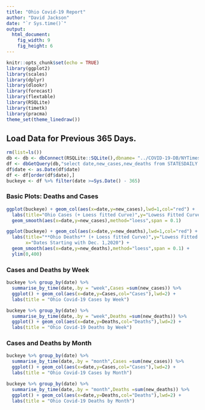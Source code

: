 ```yaml
---
title: "Ohio Covid-19 Report"
author: "David Jackson"
date: "`r Sys.time()`"
output: 
  html_document: 
    fig_width: 9
    fig_height: 6
---
```


```r
knitr::opts_chunk$set(echo = TRUE)
library(ggplot2)
library(scales)
library(dplyr)
library(dlookr)
library(forecast)
library(flextable)
library(RSQLite)
library(timetk)
library(pracma)
theme_set(theme_linedraw())
```

## Load Data for Previous 365 Days.

```r
rm(list=ls())
db <- db <- dbConnect(RSQLite::SQLite(),dbname= "../COVID-19-DB/NYTimes.sqlite3")
df <- dbGetQuery(db,"select date,new_cases,new_deaths from STATESDAILY where state = 'Ohio'")
df$date <- as.Date(df$date)
df <- df[order(df$date),] 
buckeye <- df %>% filter(date >=Sys.Date() - 365) 
```

### Basic Plots: Deaths and Cases



```r
ggplot(buckeye) + geom_col(aes(x=date,y=new_cases),lwd=1,col="red") +
  labs(title="Ohio Cases (+ Loess fitted Curve)",y="Lowess Fitted Curve", x="Dates") +
  geom_smooth(aes(x=date,y=new_cases),method="loess",span = 0.1)
```

```r
ggplot(buckeye) + geom_col(aes(x=date,y=new_deaths),lwd=1,col="red") +
  labs(title="**Ohio Deaths** (+ Loess fitted Curve)",y="Lowess Fitted Curve",
       x="Dates Starting with Dec. 1,2020") +
  geom_smooth(aes(x=date,y=new_deaths),method="loess",span = 0.1) +
  ylim(0,400)
```

### Cases and Deaths by Week

```r
buckeye %>% group_by(date) %>%
  summarise_by_time(date,.by = "week",Cases =sum(new_cases)) %>%
  ggplot() + geom_col(aes(x=date,y=Cases,col="Cases"),lwd=2) +
  labs(title = "Ohio Covid-19 Cases by Week")
```
```r
buckeye %>% group_by(date) %>%
  summarise_by_time(date,.by = "week",Deaths =sum(new_deaths)) %>%
  ggplot() + geom_col(aes(x=date,y=Deaths,col="Deaths"),lwd=2) +
  labs(title = "Ohio Covid-19 Deaths by Week")
```

### Cases and Deaths by Month

```r
buckeye %>% group_by(date) %>%
  summarise_by_time(date,.by = "month",Cases =sum(new_cases)) %>%
  ggplot() + geom_col(aes(x=date,y=Cases,col="Cases"),lwd=2) +
  labs(title = "Ohio Covid-19 Cases by Month")
```

```r
buckeye %>% group_by(date) %>%
  summarise_by_time(date,.by = "month",Deaths =sum(new_deaths)) %>%
  ggplot() + geom_col(aes(x=date,y=Deaths,col="Deaths"),lwd=2) +
  labs(title = "Ohio Covid-19 Deaths by Month")
```
